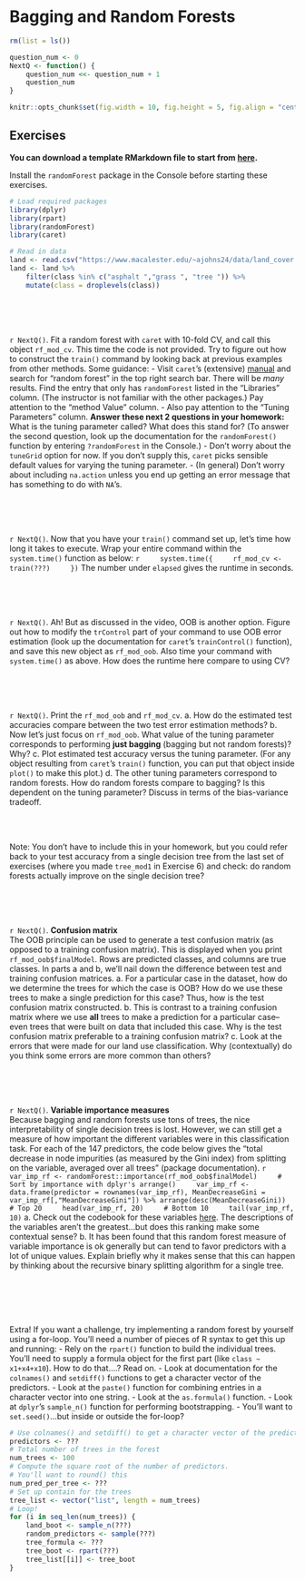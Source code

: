 # Bagging and Random Forests

```r
rm(list = ls())

question_num <- 0
NextQ <- function() {
    question_num <<- question_num + 1
    question_num
}

knitr::opts_chunk$set(fig.width = 10, fig.height = 5, fig.align = "center")
```

## Exercises

**You can download a template RMarkdown file to start from [here](template_rmds/13-bagging-rf.Rmd).**

Install the `randomForest` package in the Console before starting these exercises.

```r
# Load required packages
library(dplyr)
library(rpart)
library(randomForest)
library(caret)

# Read in data
land <- read.csv("https://www.macalester.edu/~ajohns24/data/land_cover.csv")
land <- land %>% 
    filter(class %in% c("asphalt ","grass ", "tree ")) %>% 
    mutate(class = droplevels(class))
```

<br>
<br>
<br>

`r NextQ()`. Fit a random forest with `caret` with 10-fold CV, and call this object `rf_mod_cv`. This time the code is not provided. Try to figure out how to construct the `train()` command by looking back at previous examples from other methods. Some guidance:
    - Visit `caret`'s (extensive) [manual](https://topepo.github.io/caret/available-models.html) and search for "random forest" in the top right search bar. There will be *many* results. Find the entry that only has `randomForest` listed in the "Libraries" column. (The instructor is not familiar with the other packages.) Pay attention to the "method Value" column.
    - Also pay attention to the "Tuning Parameters" column. **Answer these next 2 questions in your homework:** What is the tuning parameter called? What does this stand for? (To answer the second question, look up the documentation for the `randomForest()` function by entering `?randomForest` in the Console.)
    - Don't worry about the `tuneGrid` option for now. If you don't supply this, `caret` picks sensible default values for varying the tuning parameter.
    - (In general) Don't worry about including `na.action` unless you end up getting an error message that has something to do with `NA`'s.

<br>
<br>
<br>

`r NextQ()`. Now that you have your `train()` command set up, let's time how long it takes to execute. Wrap your entire command within the `system.time()` function as below:
    ```r
    system.time({
    rf_mod_cv <- train(???)
    })
    ```
    The number under `elapsed` gives the runtime in seconds.

<br>
<br>
<br>

`r NextQ()`. Ah! But as discussed in the video, OOB is another option. Figure out how to modify the `trControl` part of your command to use OOB error estimation (look up the documentation for `caret`'s `trainControl()` function), and save this new object as `rf_mod_oob`. Also time your command with `system.time()` as above. How does the runtime here compare to using CV?

<br>
<br>
<br>

`r NextQ()`. Print the `rf_mod_oob` and `rf_mod_cv`.
    a. How do the estimated test accuracies compare between the two test error estimation methods?
    b. Now let's just focus on `rf_mod_oob`. What value of the tuning parameter corresponds to performing **just bagging** (bagging but not random forests)? Why?
    c. Plot estimated test accuracy versus the tuning parameter. (For any object resulting from `caret`'s `train()` function, you can put that object inside `plot()` to make this plot.)
    d. The other tuning parameters correspond to random forests. How do random forests compare to bagging? Is this dependent on the tuning parameter? Discuss in terms of the bias-variance tradeoff.

<br>
<br>

Note: You don't have to include this in your homework, but you could refer back to your test accuracy from a single decision tree from the last set of exercises (where you made `tree_mod1` in Exercise 6) and check: do random forests actually improve on the single decision tree?

<br>
<br>
<br>

`r NextQ()`. **Confusion matrix**    
    The OOB principle can be used to generate a test confusion matrix (as opposed to a training confusion matrix). This is displayed when you print `rf_mod_oob$finalModel`. Rows are predicted classes, and columns are true classes. In parts a and b, we'll nail down the difference between test and training confusion matrices.
    a. For a particular case in the dataset, how do we determine the trees for which the case is OOB? How do we use these trees to make a single prediction for this case? Thus, how is the test confusion matrix constructed.
    b. This is contrast to a training confusion matrix where we use **all** trees to make a prediction for a particular case--even trees that were built on data that included this case. Why is the test confusion matrix preferable to a training confusion matrix?
    c. Look at the errors that were made for our land use classification. Why (contextually) do you think some errors are more common than others?

<br>
<br>
<br>

`r NextQ()`. **Variable importance measures**    
    Because bagging and random forests use tons of trees, the nice interpretability of single decision trees is lost. However, we can still get a measure of how important the different variables were in this classification task. For each of the 147 predictors, the code below gives the "total decrease in node impurities (as measured by the Gini index) from splitting on the variable, averaged over all trees" (package documentation).
    ```r
    var_imp_rf <- randomForest::importance(rf_mod_oob$finalModel)
    # Sort by importance with dplyr's arrange()
    var_imp_rf <- data.frame(predictor = rownames(var_imp_rf), MeanDecreaseGini = var_imp_rf[,"MeanDecreaseGini"]) %>% arrange(desc(MeanDecreaseGini))
    # Top 20
    head(var_imp_rf, 20)
    # Bottom 10
    tail(var_imp_rf, 10)
    ```
    a. Check out the codebook for these variables [here](https://archive.ics.uci.edu/ml/datasets/Urban+Land+Cover). The descriptions of the variables aren't the greatest...but does this ranking make some contextual sense?
    b. It has been found that this random forest measure of variable importance is ok generally but can tend to favor predictors with a lot of unique values. Explain briefly why it makes sense that this can happen by thinking about the recursive binary splitting algorithm for a single tree.

<br>
<br>
<br>
<br>

Extra! If you want a challenge, try implementing a random forest by yourself using a for-loop. You'll need a number of pieces of R syntax to get this up and running:
    - Rely on the `rpart()` function to build the individual trees. You'll need to supply a formula object for the first part (like `class ~ x1+x4+x10`). How to do that....? Read on.
    - Look at documentation for the `colnames()` and `setdiff()` functions to get a character vector of the predictors.
    - Look at the `paste()` function for combining entries in a character vector into one string.
    - Look at the `as.formula()` function.
    - Look at `dplyr`'s `sample_n()` function for performing bootstrapping.
    - You'll want to `set.seed()`...but inside or outside the for-loop?

```r
# Use colnames() and setdiff() to get a character vector of the predictors:
predictors <- ???
# Total number of trees in the forest
num_trees <- 100
# Compute the square root of the number of predictors.
# You'll want to round() this
num_pred_per_tree <- ???
# Set up contain for the trees
tree_list <- vector("list", length = num_trees)
# Loop!
for (i in seq_len(num_trees)) {
    land_boot <- sample_n(???)
    random_predictors <- sample(???)
    tree_formula <- ???
    tree_boot <- rpart(???)
    tree_list[[i]] <- tree_boot
}
```

